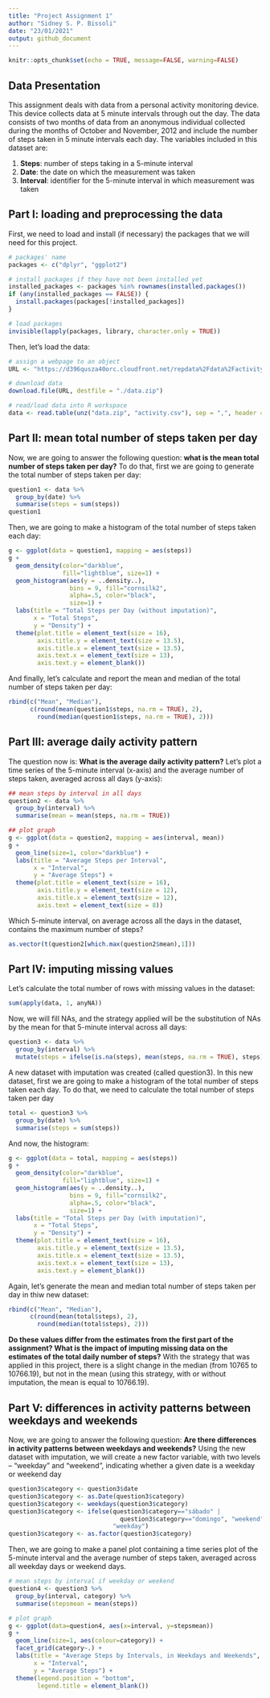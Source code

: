 ```yaml
---
title: "Project Assignment 1"
author: "Sidney S. P. Bissoli"
date: "23/01/2021"
output: github_document
---
```


```r
knitr::opts_chunk$set(echo = TRUE, message=FALSE, warning=FALSE)
```

## Data Presentation

This assignment deals with data from a personal activity monitoring device. This device collects data at 5 minute intervals through out the day. The data consists of two months of data from an anonymous individual collected during the months of
October and November, 2012 and include the number of steps taken in 5 minute intervals each day. The variables included in this dataset are:
  
1) **Steps**: number of steps taking in a 5-minute interval
2) **Date**: the date on which the measurement was taken
3) **Interval**: identifier for the 5-minute interval in which measurement was taken

## Part I: loading and preprocessing the data

First, we need to load and install (if necessary) the packages that we will need for this project.
```r
# packages' name
packages <- c("dplyr", "ggplot2")

# install packages if they have not been installed yet
installed_packages <- packages %in% rownames(installed.packages())
if (any(installed_packages == FALSE)) {
  install.packages(packages[!installed_packages])
}

# load packages
invisible(lapply(packages, library, character.only = TRUE))
```

Then, let's load the data:
```r
# assign a webpage to an object
URL <- "https://d396qusza40orc.cloudfront.net/repdata%2Fdata%2Factivity.zip" 

# download data
download.file(URL, destfile = "./data.zip") 

# read/load data into R workspace
data <- read.table(unz("data.zip", "activity.csv"), sep = ",", header = TRUE)
```

## Part II: mean total number of steps taken per day

Now, we are going to answer the following question: **what is the mean total number of steps taken per day?** To do that, first we are going to generate the total number of steps taken per day:
```r
question1 <- data %>%
  group_by(date) %>%
  summarise(steps = sum(steps))
question1
```
Then, we are going to make a histogram of the total number of steps taken each day:
```r
g <- ggplot(data = question1, mapping = aes(steps))
g + 
  geom_density(color="darkblue", 
               fill="lightblue", size=1) + 
  geom_histogram(aes(y = ..density..), 
                 bins = 9, fill="cornsilk2", 
                 alpha=.5, color="black", 
                 size=1) + 
  labs(title = "Total Steps per Day (without imputation)",
       x = "Total Steps",
       y = "Density") + 
  theme(plot.title = element_text(size = 16),
        axis.title.y = element_text(size = 13.5),
        axis.title.x = element_text(size = 13.5),
        axis.text.x = element_text(size = 13),
        axis.text.y = element_blank())
```
  
And finally, let's calculate and report the mean and median of the total number of steps taken per day:
```r
rbind(c("Mean", "Median"), 
      c(round(mean(question1$steps, na.rm = TRUE), 2), 
        round(median(question1$steps, na.rm = TRUE), 2)))
```

## Part III: average daily activity pattern

The question now is: **What is the average daily activity pattern?** Let's plot a time series of the 5-minute interval (x-axis) and the average number of steps taken, averaged across all days (y-axis):
```r
## mean steps by interval in all days
question2 <- data %>% 
  group_by(interval) %>%
  summarise(mean = mean(steps, na.rm = TRUE))

## plot graph
g <- ggplot(data = question2, mapping = aes(interval, mean))
g + 
  geom_line(size=1, color="darkblue") + 
  labs(title = "Average Steps per Interval",
       x = "Interval",
       y = "Average Steps") + 
  theme(plot.title = element_text(size = 16),
        axis.title.y = element_text(size = 12),
        axis.title.x = element_text(size = 12),
        axis.text = element_text(size = 8))
```

Which 5-minute interval, on average across all the days in the dataset, contains the maximum number of steps?
```r
as.vector(t(question2[which.max(question2$mean),1]))
```

## Part IV: imputing missing values

Let's calculate the total number of rows with missing values in the dataset:
```r
sum(apply(data, 1, anyNA))
```

Now, we will fill NAs, and the strategy applied will be the substitution of NAs by the mean for that 5-minute interval across all days:
```r
question3 <- data %>%
  group_by(interval) %>%
  mutate(steps = ifelse(is.na(steps), mean(steps, na.rm = TRUE), steps))
```
A new dataset with imputation was created (called question3). In this new dataset, first we are going to make a histogram of the total number of steps taken each day. To do that, we need to calculate the total number of steps taken per day
```r
total <- question3 %>%
  group_by(date) %>%
  summarise(steps = sum(steps))
```
And now, the histogram:
```r
g <- ggplot(data = total, mapping = aes(steps))
g + 
  geom_density(color="darkblue", 
               fill="lightblue", size=1) + 
  geom_histogram(aes(y = ..density..), 
                 bins = 9, fill="cornsilk2", 
                 alpha=.5, color="black", 
                 size=1) + 
  labs(title = "Total Steps per Day (with imputation)",
       x = "Total Steps",
       y = "Density") + 
  theme(plot.title = element_text(size = 16),
        axis.title.y = element_text(size = 13.5),
        axis.title.x = element_text(size = 13.5),
        axis.text.x = element_text(size = 13),
        axis.text.y = element_blank())
```
  
Again, let's generate the mean and median total number of steps taken per day in thiw new dataset:
```r
rbind(c("Mean", "Median"), 
      c(round(mean(total$steps), 2), 
        round(median(total$steps), 2)))
```
**Do these values differ from the estimates from the first part of the assignment? What is the impact of imputing missing data on the estimates of the total daily number of steps?** With the strategy that was applied in this project, there is a slight change in the median (from 10765 to 10766.19), but not in the mean (using this strategy, with or without imputation, the mean is equal to 10766.19).

## Part V: differences in activity patterns between weekdays and weekends

Now, we are going to answer the following question: **Are there differences in activity patterns between weekdays and weekends?** Using the new dataset with imputation, we will create a new factor variable, with two levels – “weekday” and “weekend”, indicating whether a given date is a weekday or weekend day
```r
question3$category <- question3$date
question3$category <- as.Date(question3$category)
question3$category <- weekdays(question3$category)
question3$category <- ifelse(question3$category=="sábado" | 
                               question3$category=="domingo", "weekend", 
                             "weekday")
question3$category <- as.factor(question3$category)
```
Then, we are going to make a panel plot containing a time series plot of the 5-minute interval and the average number of steps taken, averaged across all weekday days or weekend days.
```r
# mean steps by interval if weekday or weekend
question4 <- question3 %>%
  group_by(interval, category) %>%
  summarise(stepsmean = mean(steps))

# plot graph
g <- ggplot(data=question4, aes(x=interval, y=stepsmean))
g + 
  geom_line(size=1, aes(colour=category)) +
  facet_grid(category~.) + 
  labs(title = "Average Steps by Intervals, in Weekdays and Weekends",
       x = "Interval",
       y = "Average Steps") + 
  theme(legend.position = "bottom",
        legend.title = element_blank())
```


